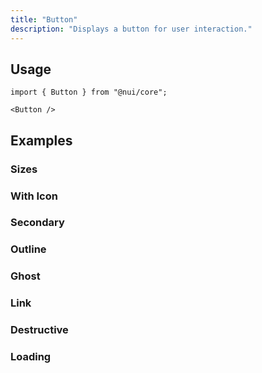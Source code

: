 ```yaml
---
title: "Button"
description: "Displays a button for user interaction."
---
```


<Preview name="button-demo" />

## Usage

```tsx title="Imports"
import { Button } from "@nui/core";
```

```tsx title="Anatomy"
<Button />
```

## Examples

### Sizes

<Preview name="button-sizes" />

### With Icon

<Preview name="button-icon" />

### Secondary

<Preview name="button-secondary" />

### Outline

<Preview name="button-outline" />

### Ghost

<Preview name="button-ghost" />

### Link

<Preview name="button-link" />

### Destructive

<Preview name="button-destructive" />

### Loading

<Preview name="button-loading" />
